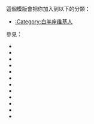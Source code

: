 {{NoteTA|G1=MediaWiki}}{{Documentation subpage}}<!-- 在本行下編輯模板說明 -->
這個模版會把你加入到以下的分類：
*[[:Category:白羊座维基人]]

參見：
*{{tl|User 星座：白羊座}}
*{{tl|User 星座：金牛座}}
*{{tl|User 星座：雙子座}}
*{{tl|User 星座：巨蟹座}}
*{{tl|User 星座：獅子座}}
*{{tl|User 星座：處女座}}
*{{tl|User 星座：天秤座}}
*{{tl|User 星座：天蠍座}}
*{{tl|User 星座：射手座}}
*{{tl|User 星座：摩羯座}}
*{{tl|User 星座：水瓶座}}
*{{tl|User 星座：雙魚座}}

<includeonly>{{Sandbox other||<!-- 本行下加入模板的分類 -->
[[Category:星座生肖用戶框模板|星 01]]
}}</includeonly>